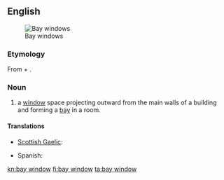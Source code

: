 ==English==
{{wikipedia}}
[[Image:Bay Windows.JPG|thumb|right|Bay windows]]

===Etymology===
From {{term|bay}} + {{term|window}}.

===Noun===
{{en-noun}}

# {{architecture}} a [[window]] space projecting outward from the main walls of a building and forming a [[bay]] in a room.

====Translations====
{{trans-top|type of window}}
* [[Scottish Gaelic]]: {{t-|gd|uinneag cearcaill|f|xs=Scottish Gaelic}}
{{trans-mid}}
* Spanish: {{t-|es|ventana de bahía|f}}
{{trans-bottom}}

[[kn:bay window]]
[[fi:bay window]]
[[ta:bay window]]